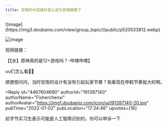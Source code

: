 ```yaml
---
title: 甘雨的大招被抖音认定为色情画面了
---
```



<Forum groupName="原神" groupUrl="https://www.douban.com/group/genshin/" archivedAt="2025-05-16T16:53:17.705Z">
  <Post
    id="257047798"
    title="甘雨的大招被抖音认定为色情画面了"
    url="https://www.douban.com/group/topic/257047798/?_spm_id=MTcxMTIxNDI1"
    pubTime="2022-01-09"
    highlightUserId="191397140"
  >
![image](https://img3.doubanio.com/view/group_topic/l/public/p520533812.webp)

![image](https://img1.doubanio.com/view/group_topic/l/public/p520533808.webp)

视频链接：

【【水】原神真的是12+游戏吗？-哔哩哔哩】



uu们怎么看🤔🤔

顺便想问问，当时甘雨的设计有没有引起玩家节奏？我看现在申鹤节奏挺大的啊。

<Reply
  id="4467604690"
  authorId="191397140"
  authorName="Fisherchenxi"
  authorAvatar="https://img1.doubanio.com/icon/up191397140-20.jpg"
  pubTime="2022-01-02"
  pubLocation="17:34:46"
  upvotes={18}
>
前字节实习生表示可能是人工智障识别的，你可以申诉一下
</Reply>
  </Post>
</Forum>
